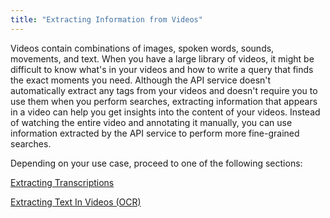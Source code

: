 ```yaml
---
title: "Extracting Information from Videos"
---
```


Videos contain combinations of images, spoken words, sounds, movements, and text. When you have a large library of videos, it might be difficult to know what's in your videos and how to write a query that finds the exact moments you need. Although the API service doesn't automatically extract any tags from your videos and doesn't require you to use them when you perform searches, extracting information that appears in a video can help you get insights into the content of your videos. Instead of watching the entire video and annotating it manually, you can use information extracted by the API service to perform more fine-grained searches.

Depending on your use case, proceed to one of the following sections:

[Extracting Transcriptions](/guides/extracting-information-from-videos/extracting-transcriptions)

[Extracting Text In Videos (OCR)](/guides/extracting-information-from-videos/extracting-text-in-videos-ocr)